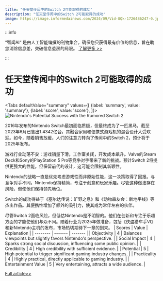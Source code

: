 ```yaml
---
title: "任天堂传闻中的Switch 2可能取得的成功"
description: "任天堂传闻中的Switch 2可能取得的成功"
image: https://image.informedainews.com/2024/09/Vid-UQk-1726486247-0.jpg
---
```



:::info

“智闻AI“ 是由人工智能编撰的刊物集合，确保您只获得最有价值的信息，旨在助您消除信息差，突破信息茧房的局限。  [了解更多 >>](/)

:::

# 任天堂传闻中的Switch 2可能取得的成功


<Tabs
	defaultValue="summary"
	values={[
	{label: 'summary', value: 'summary'},
	{label: 'score', value: 'score'},
]}>
<TabItem value="summary">
<img
  src="https://image.informedainews.com/2024/09/Vid-UQk-1726486247-0.jpg"
  alt="Nintendo's Potential Success with the Rumored Switch 2"
/>



2016年发布的Nintendo Switch最初面临质疑，但最终成为了一匹黑马，截至2023年6月已售出1.4342亿台。其融合家用和便携式游戏机的混合设计大受欢迎。如今，随着销售放缓，人们的注意力转向了传闻中的Switch 2，预计将于2025年发布。

游戏行业动荡不安：游戏销量下滑，工作室关闭，开发成本飙升。Valve的Steam Deck和Sony的PlayStation 5 Pro等竞争对手带来了新的挑战。预计Switch 2将提供更强大的性能，但保留前代的设计，这可能会限制其新颖性。

Nintendo的战略一直是优先考虑游戏性而非原始性能，这一决策取得了回报。与竞争对手不同，Nintendo保持精简，专注于创意和玩家乐趣。尽管这种做法存在风险，但使他们保持领先地位。

Switch的成功得益于《塞尔达传说：旷野之息》和《动物森友会：新地平线》等杰出作品。其便携性增加了额外的吸引力，使其成为常伴左右的伙伴。

尽管Switch 2面临风险，但低估Nintendo是不明智的。他们在创新和专注于乐趣方面的才能使他们与众不同。随着行业为2025年做准备，包括《侠盗猎车手VI》和新Nintendo主机的发布，市场热切期待下一章的到来。
</TabItem>
<TabItem value="score">
	| Scores     | Value   | Explanation |
	| -------- | ------- | ------- |
	| Objectivity  | 4    | Balances viewpoints but slightly favors Nintendo's perspective.    |
	| Social Impact | 4     | Sparks strong social discussion, influencing some public opinion.    |
	| Credibility    | 4    | High credibility with sufficient evidence.    |
	| Potential    | 5    | High potential to trigger significant gaming industry changes.    |
	| Practicality    | 4    | Highly practical, directly applicable to gaming industry.    |
	| Entertainment Value    | 5    | Very entertaining, attracts a wide audience.    |
</TabItem>
</Tabs>

[Full article>>](https://asia.nikkei.com/Opinion/Don-t-rule-out-Nintendo-making-Switch-2-a-hit)
